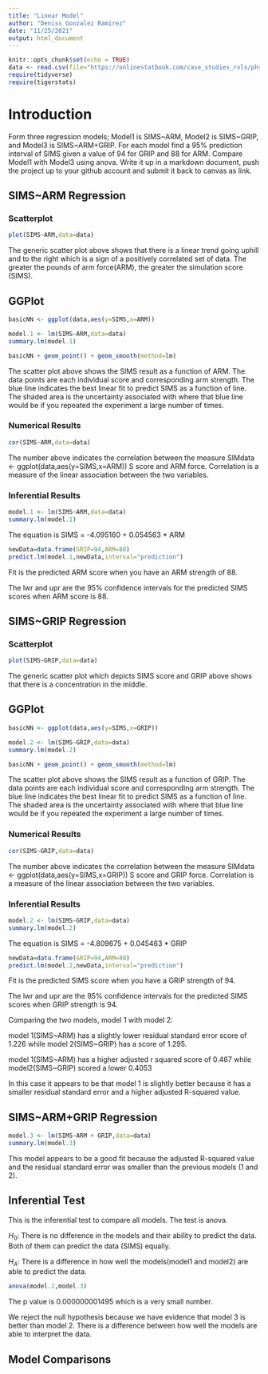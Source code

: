 ```yaml
---
title: "Linear Model"
author: "Deniss Gonzalez Ramirez"
date: "11/25/2021"
output: html_document
---
```


```r
knitr::opts_chunk$set(echo = TRUE)
data <- read.csv(file="https://onlinestatbook.com/case_studies_rvls/physical_strength/data.txt",sep="",header=TRUE)
require(tidyverse)
require(tigerstats)
```

# Introduction

Form three regression models; Model1 is SIMS~ARM, Model2 is SIMS~GRIP, and Model3 is SIMS~ARM+GRIP. For each model find a 95% prediction interval of SIMS given a value of 94  for GRIP and 88 for ARM. Compare Model1 with Model3 using anova. Write it up in a markdown document, push the project up to your github account and submit it back to canvas as link. 

## SIMS~ARM Regression


### Scatterplot

```r
plot(SIMS~ARM,data=data)
```

The generic scatter plot above shows that there is a linear trend going uphill and to the right which is a sign of a positively correlated set of data. The greater the pounds of arm force(ARM), the greater the simulation score (SIMS).


## GGPlot

```r
basicNN <- ggplot(data,aes(y=SIMS,x=ARM))
```

```r
model.1 <- lm(SIMS~ARM,data=data)
summary.lm(model.1)
```

```r
basicNN + geom_point() + geom_smooth(method=lm)
``` 


The scatter plot above shows the SIMS result as a function of ARM. The data points are each individual score and corresponding arm strength. The blue line indicates the best linear fit to predict SIMS as a function of line. The shaded area is the uncertainty associated with where that blue line would be if you repeated the experiment a large number of times. 
  

### Numerical Results
```r
cor(SIMS~ARM,data=data)
```

The number above indicates the correlation between the measure SIMdata <- ggplot(data,aes(y=SIMS,x=ARM))
S score and ARM force. Correlation is a measure of the linear association between the two variables. 



### Inferential Results
```r
model.1 <- lm(SIMS~ARM,data=data)
summary.lm(model.1)
```


The equation is SIMS = -4.095160 + 0.054563 * ARM 


```r
newData=data.frame(GRIP=94,ARM=88)
predict.lm(model.1,newData,interval="prediction")

```

Fit is the predicted ARM score when you have an ARM strength of 88.

The lwr and upr are the 95% confidence intervals for the predicted SIMS scores when ARM score is 88.

## SIMS~GRIP Regression


### Scatterplot

```r
plot(SIMS~GRIP,data=data)
```

The generic scatter plot which depicts SIMS score and GRIP above shows that there is a concentration in the middle. 


## GGPlot

```r
basicNN <- ggplot(data,aes(y=SIMS,x=GRIP))
```
```r
model.2 <- lm(SIMS~GRIP,data=data)
summary.lm(model.2)
```
```r
basicNN + geom_point() + geom_smooth(method=lm)
``` 


The scatter plot above shows the SIMS result as a function of GRIP. The data points are each individual score and corresponding arm strength. The blue line indicates the best linear fit to predict SIMS as a function of line. The shaded area is the uncertainty associated with where that blue line would be if you repeated the experiment a large number of times. 
  

### Numerical Results
```r
cor(SIMS~GRIP,data=data)
```

The number above indicates the correlation between the measure SIMdata <- ggplot(data,aes(y=SIMS,x=GRIP))
S score and GRIP force. Correlation is a measure of the linear association between the two variables. 



### Inferential Results
```r
model.2 <- lm(SIMS~GRIP,data=data)
summary.lm(model.2)
```


The equation is SIMS = -4.809675 + 0.045463 * GRIP 


```r
newData=data.frame(GRIP=94,ARM=88)
predict.lm(model.2,newData,interval="prediction")

```

Fit is the predicted SIMS score when you have a GRIP strength of 94.

The lwr and upr are the 95% confidence intervals for the predicted SIMS scores when GRIP strength is 94.

Comparing the two models, model 1 with model 2:

model 1(SIMS~ARM) has a slightly lower residual standard error score of 1.226 while model 2(SIMS~GRIP) has a score of 1.295.

model 1(SIMS~ARM) has a higher adjusted r squared score of 0.467 while model2(SIMS~GRIP) scored a lower 0.4053

In this case it appears to be that model 1 is slightly better because it has a smaller residual standard error and a higher adjusted R-squared value.



## SIMS~ARM+GRIP Regression


```r
model.3 <- lm(SIMS~ARM + GRIP,data=data)
summary.lm(model.3)
``` 

This model appears to be a good fit because the adjusted R-squared value and the residual standard error was smaller than the previous models (1 and 2).



## Inferential Test

This is the inferential test to compare all models. The test is anova.

$H_0$: There is no difference in the models and their ability to predict the data. Both of them can predict the data (SIMS) equally.

$H_A$: There is a difference in how well the models(model1 and model2) are able to predict the data.


```r
anova(model.2,model.3)
```

The p value is 0.000000001495 which is a very small number. 

We reject the null hypothesis because we have evidence that model 3 is better than model 2. There is a difference between how well the models are able to interpret the data.


## Model Comparisons


